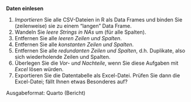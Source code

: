 

**Daten einlesen**

1. *Importieren* Sie alle CSV-Dateien in R als Data Frames und binden Sie (zeilenweise) sie zu einem “langen” Data Frame.
2. Wandeln Sie *leere Strings in NAs* um (für alle Spalten).
3. Entfernen Sie alle *leeren Zeilen und Spalten*.
4. Entfernen Sie alle *konstanten Zeilen und Spalten*.
5. Entfernen Sie alle *redundanten Zeilen und Spalten*, d.h. Duplikate, also sich wiederholende Zeilen und Spalten.
6. Überlegen Sie die *Vor- und Nachteile*, wenn Sie diese Aufgaben mit *Excel* lösen würden.
7. Exportieren Sie die Datentabelle als Excel-Datei. Prüfen Sie dann die Excel-Datei; fällt Ihnen etwas Besonderes auf?




Ausgabeformat: Quarto (Bericht)

